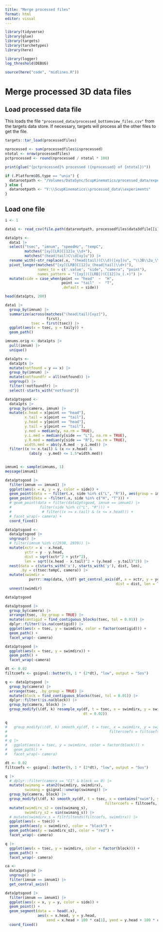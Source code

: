 ```yaml
---
title: "Merge processed files"
format: html
editor: visual
---
```


```r
library(tidyverse)
library(glue)
library(targets)
library(tarchetypes)
library(here)
```

```r
library(logger)
log_threshold(DEBUG)
```

```r
source(here("code", "midlines.R"))
```

# Merge processed 3D data files

## Load processed data file

This loads the file `"processed_data/processed_bottomview_files.csv"` from the
targets data store. If necessary, targets will process all the other files to
get the file.
```r
targets::tar_load(processedfiles)
```

```r
nprocessed <- sum(processedfiles$isprocessed)
ntotal <- nrow(processedfiles)
pctprocessed <- round(nprocessed / ntotal * 100)

print(glue("{pctprocessed}% processed ({nprocessed} of {ntotal})"))
```

```r
if (.Platform$OS.type == "unix") {
  datarootpath <- "/Volumes/DataSync/ScupKinematics/processed_data/experiments"
} else {
  datarootpath <- "Y:\\ScupKinematics\\processed_data\\experiments"
}
```

## Load one file

```r
i <- 1

data1 <- read_csv(file.path(datarootpath, processedfiles$data3dfile[[i]]))
```

```r
data1pts <-
  data1 |> 
  select("tsec", "imnum", "speedHz", "tempC", 
         matches("[xy][LR]C[12]u_\\d+"),
         matches("(head|tail)C\\d[xy]u")) |> 
  rename_with(~str_replace(.x, "(head|tail)(C\\d)([xy])u", "\\3B\\2u_\\1")) |> 
  pivot_longer(matches("[xy][LRB]C[12]u_(head|tail|\\d+)"),
               names_to = c('.value', "side", "camera", "point"),
               names_pattern = "([xy])([LRB])(C[12])u_(.+)") |> 
  mutate(side = case_when(point == "head"  ~  "H",
                          point == "tail"  ~  "T",
                          .default = side))

head(data1pts, 200)
```


```r
data1 |> 
  group_by(imnum) |> 
  summarize(across(matches("(head|tail)[xyz]"),
                   first),
            tsec = first(tsec)) |> 
  ggplot(aes(x = tsec, y = taily)) +
  geom_path()
```

```r
imnums.orig <- data1pts |> 
  pull(imnum) |> 
  unique()
```

```r
data1pts <-
  data1pts |> 
  mutate(notfound = y == x) |> 
  group_by(imnum) |> 
  mutate(notfoundfr = all(notfound)) |> 
  ungroup() |> 
  filter(!notfoundfr) |> 
  select(-starts_with("notfound"))

```


```r
data1ptsgood <-
  data1pts |> 
  group_by(camera, imnum) |> 
  mutate(x.head = x[point == "head"],
         x.tail = x[point == "tail"],
         y.head = y[point == "head"],
         y.tail = y[point == "tail"],
         y.med = median(y, na.rm = TRUE),
         y.L.med = median(y[side == "L"], na.rm = TRUE),
         y.R.med = median(y[side == "R"], na.rm = TRUE),
         width.med = abs(y.R.med - y.L.med)) |> 
  filter((x >= x.tail) & (x <= x.head) &
           (abs(y - y.med) <= 1.5*width.med))
  
```

```r
imnum1 <- sample(imnums, 1)
message(imnum1)

data1ptsgood |> 
  filter(imnum == imnum1) |>
  ggplot(aes(x = x, y = y, color = side)) +
  geom_point(data = ~ filter(.x, side %in% c("L", "R")), aes(group = imnum)) +
  geom_point(data = ~filter(.x, side %in% c("H", "T"))) +
  # geom_point(data = filter(data1ptsgood, imnum == imnum1) |> 
  #             filter(side %in% c("L", "R"))) +
  #              # filter((x >= x.tail) & (x <= x.head))) +
  # facet_wrap(~ camera) +
  coord_fixed()
```

```r
data1ptsgood <-
  data1ptsgood |> 
  ungroup() |> 
  # filter(imnum %in% c(2938, 2939)) |> 
  mutate(xctr = x - x.head,
         yctr = y - y.head,
         dist = sqrt(xctr^2 + yctr^2),
         len = sqrt((x.head - x.tail)^2 + (y.head - y.tail)^2)) |> 
  nest(data = c(starts_with('x'), starts_with('y'), dist, len), 
       .by = c(tsec:tempC, camera)) |> 
  mutate(swimdir = 
           purrr::map(data, \(df) get_central_axis(df, x = xctr, y = yctr, 
                                                   dist = dist, len = len))) |> 
  unnest(swimdir)

data1ptsgood
```

```r
data1ptsgood |> 
  group_by(camera) |> 
  arrange(tsec, .by_group = TRUE) |> 
  mutate(contigid = find_contiguous_blocks(tsec, tol = 0.01)) |> 
  dplyr::filter(!is.na(contigid)) |> 
  ggplot(aes(x = tsec, y = swimdirx, color = factor(contigid))) +
  geom_path() +
  facet_wrap(~ camera)
```


```r
data1ptsgood |> 
  ggplot(aes(x = tsec, y = swimdirx)) +
  geom_path() +
  facet_wrap(~camera)
```

```r
dt <- 0.02
filtcoefs <- gsignal::butter(9, 1 * (2*dt), "low", output = "Sos")

q <- data1ptsgood |> 
  group_by(camera) |>
  arrange(tsec, .by_group = TRUE) |> 
  mutate(block = find_contiguous_blocks(tsec, tol = 0.01)) |> 
  dplyr::filter(!is.na(block)) |> 
  group_by(camera, block) |> 
  group_modify(\(df, k) resample_xy(df, t = tsec, x = swimdirx, y = swimdiry,
                                    dt = 0.02))

q
#   group_modify(\(df, k) smooth_xy(df, t = tsec, x = swimdirx, y = swimdiry,
#                                               filtercoefs = filtcoefs, tol = 0.01))
# 
# q |> 
#   ggplot(aes(x = tsec, y = swimdirx, color = factor(block))) +
#   geom_path() +
#   facet_wrap(~ camera)

```

```r
dt <- 0.02
filtcoefs <- gsignal::butter(9, 1 * (2*dt), "low", output = "Sos")

q |> 
  # dplyr::filter(camera == "C1" & block == 0) |> 
  mutate(swimang = atan2(swimdiry, swimdirx),
         swimang = gsignal::unwrap(swimang)) |> 
  group_by(camera, block) |> 
  group_modify(\(df, k) smooth_xy(df, t = tsec, x = contains("swim"), y = c(),
                                              filtercoefs = filtcoefs, tol = 0.01)) |> 
  mutate(swimdirx_s2 = cos(swimang_s),
         swimdiry_s2 = sin(swimang_s)) |> 
  # mutate(swimdirx_s = filtfiltends(filtcoefs, swimdirx)) |> 
  ggplot(aes(x = tsec)) +
  geom_path(aes(y = swimdirx), color = "black") +
  geom_path(aes(y = swimdirx_s2), color = "red") +
  facet_wrap(~ camera)
```

```r
q |> 
  ggplot(aes(x = tsec, y = swimdirx, color = factor(block))) +
  geom_path() +
  facet_wrap(~ camera)

```

```r
ca <- 
  data1ptsgood |> 
  ungroup() |> 
  filter(imnum == imnum1) |> 
  get_central_axis()

data1ptsgood |> 
  filter(imnum == imnum1) |> 
  ggplot(aes(x = x, y = y, color = side)) +
  geom_point() +
  geom_segment(data = ~ head(.x),
               aes(x = x.head, y = y.head,
                   xend = x.head + 100 * ca[1], yend = y.head + 100 * ca[2])) +
  coord_fixed()
```

